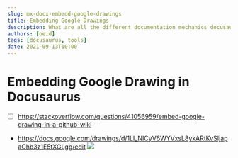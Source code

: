 ```yaml
---
slug: mx-docx-embedd-google-drawings
title: Embedding Google Drawings
description: What are all the different documentation mechanics docusaurus exposes?
authors: [oeid]
tags: [docusaurus, tools]
date: 2021-09-13T10:00
---
```


# Embedding Google Drawing in Docusaurus 
- [ ] https://stackoverflow.com/questions/41056959/embed-google-drawing-in-a-github-wiki
- https://docs.google.com/drawings/d/1Ll_NICyV6WYVxsL8ykARtKvSIjapaChb3z1E5tXGLgg/edit
![](https://docs.google.com/drawings/d/e/2PACX-1vQmnXTeltbDSwHXRAV-Le7SwPiuHHfyAqsVsNuZRY580ZXT5x74nt172CG0N3FT-4MPGvOf5wthK8uS/pub?w=5285&amp;h=1096)
